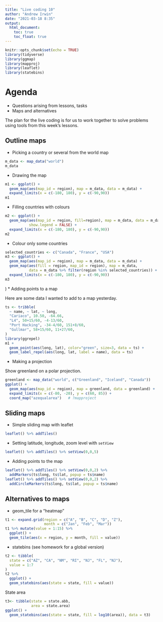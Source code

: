 ```yaml
---
title: "Live coding 10"
author: "Andrew Irwin"
date: "2021-03-18 8:35"
output:
  html_document:
    toc: true
    toc_float: true
---
```


```r
knitr::opts_chunk$set(echo = TRUE)
library(tidyverse)
library(ggmap)
library(mapproj)
library(leaflet)
library(statebins)
```

# Agenda

* Questions arising from lessons, tasks
* Maps and alternatives

The plan for the live coding is for us to work together to solve problems using tools from this week's lessons. 

## Outline maps

* Picking a country or several from the world map

```r
m_data <- map_data("world")
m_data
```

* Drawing the map

```r
m1 <- ggplot() +
  geom_map(aes(map_id = region), map = m_data, data = m_data) +
  expand_limits(x = c(-180, 180), y = c(-90,90))
m1
```

* Filling countries with colours

```r
m2 <- ggplot() + 
  geom_map(aes(map_id = region, fill=region), map = m_data, data = m_data,
           show.legend = FALSE) + 
  expand_limits(x = c(-180, 180), y = c(-90,90))
m2
```

* Colour only some countries

```r
selected_countries <- c("Canada", "France", "USA")
m3 <- ggplot() + 
  geom_map(aes(map_id = region), map = m_data, data = m_data) + 
  geom_map(aes(fill = region, map_id = region), map = m_data,
           data = m_data %>% filter(region %in% selected_countries)) +
  expand_limits(x = c(-180, 180), y = c(-90,90))
m3
```
)
* Adding points to a map

Here are some data I wanted to add to a map yesterday.

```r
ts <- tribble(
  ~ name, ~ lat, ~ long,
  "Cariaco", 10.50, -64.66,
  "L4", 50+15/60, -4-13/60,
  "Port Hacking", -34-4/60, 151+8/60,
  "Gullmar", 58+15/60, 11+27/60,
)
library(ggrepel)
m1 + 
  geom_point(aes(long, lat), color="green", size=3, data = ts) +
  geom_label_repel(aes(long, lat, label = name), data = ts)
```

* Making a projection

Show greenland on a polar projection.

```r
greenland <- map_data("world", c("Greenland", "Iceland", "Canada"))
ggplot() + 
  geom_map(aes(map_id = region), map = greenland, data = greenland) + 
  expand_limits(x = c(-80, -20), y = c(60, 85)) + 
  coord_map("azequalarea")   # ?mapproject
```

## Sliding maps

* Simple sliding map with leaflet

```r
leaflet() %>% addTiles()
```

* Setting latitude, longitude, zoom level with `setView`

```r
leaflet() %>% addTiles() %>% setView(0,0,5)
```

* Adding points to the map

```r
leaflet() %>% addTiles() %>% setView(0,0,2) %>%
  addMarkers(ts$long, ts$lat, popup = ts$name)
leaflet() %>% addTiles() %>% setView(0,0,2) %>%
  addCircleMarkers(ts$long, ts$lat, popup = ts$name)

```

## Alternatives to maps

* geom_tile for a "heatmap"

```r
t1 <- expand.grid(region = c("A", "B", "C", "D", "Z"),
                  month = c("Jan", "Feb", "Mar"))
t1 %>% mutate(value = 1:15) %>%
  ggplot() +
  geom_tile(aes(x = region, y = month, fill = value))
```

* statebins (see homework for a global version)

```r
t2 <- tibble(
  state = c("AZ", "CA", "NM", "RI", "NJ", "FL", "NJ"),
  value = 1:7
)
t2 %>% 
  ggplot() +
  geom_statebins(aes(state = state, fill = value))
```

State area

```r
t3<- tibble(state = state.abb,
            area = state.area)
ggplot() + 
  geom_statebins(aes(state = state, fill = log10(area)), data = t3)
```

